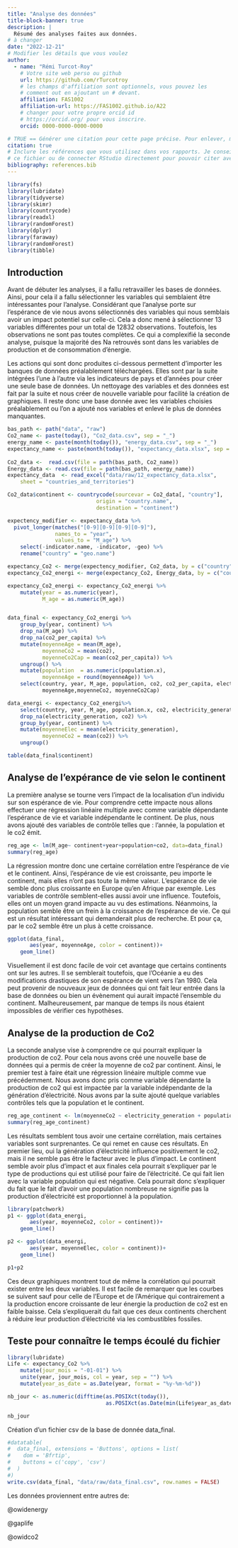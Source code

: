 ```yaml
---
title: "Analyse des données"
title-block-banner: true
description: | 
  Résumé des analyses faites aux données.
# à changer
date: "2022-12-21"
# Modifier les détails que vous voulez
author:
  - name: "Rémi Turcot-Roy"
    # Votre site web perso ou github
    url: https://github.com/rTurcotroy
    # les champs d'affiliation sont optionnels, vous pouvez les
    # comment out en ajoutant un # devant.
    affiliation: FAS1002
    affiliation-url: https://FAS1002.github.io/A22
    # changer pour votre propre orcid id
    # https://orcid.org/ pour vous inscrire.
    orcid: 0000-0000-0000-0000

# TRUE == Générer une citation pour cette page précise. Pour enlever, mettre false.
citation: true
# Inclure les références que vous utilisez dans vos rapports. Je conseille Zotero pour construire
# ce fichier ou de connecter RStudio directement pour pouvoir citer avec @nom-de-reference.
bibliography: references.bib
---
```


```r
library(fs)
library(lubridate)
library(tidyverse)
library(skimr)
library(countrycode)
library(readxl)
library(randomForest)
library(dplyr)
library(faraway)
library(randomForest)
library(tibble)


```

## Introduction

Avant de débuter les analyses, il a fallu retravailler les bases de données. Ainsi, pour cela il a fallu sélectionner les variables qui semblaient être intéressantes pour l'analyse. Considérant que l'analyse porte sur l'espérance de vie nous avons sélectionnés des variables qui nous semblais avoir un impact potentiel sur celle-ci. Cela a donc mené à sélectionner 13 variables différentes pour un total de 12832 observations. Toutefois, les observations ne sont pas toutes complètes. Ce qui a complexifié la seconde analyse, puisque la majorité des Na retrouvés sont dans les variables de production et de consommation d'énergie.

Les actions qui sont donc produites ci-dessous permettent d'importer les banques de données préalablement téléchargées. Elles sont par la suite intégrées l'une à l'autre via les indicateurs de pays et d'années pour créer une seule base de données. Un nettoyage des variables et des données est fait par la suite et nous créer de nouvelle variable pour facilité la création de graphiques. Il reste donc une base donnée avec les variables choisies préalablement ou l'on a ajouté nos variables et enlevé le plus de données manquantes.

```r
bas_path <- path("data", "raw")
Co2_name <- paste(today(), "Co2_data.csv", sep = "_") 
energy_name <- paste(month(today()), "energy_data.csv", sep = "_") 
expectancy_name <- paste(month(today()), "expectancy_data.xlsx", sep = "_")  
 
Co2_data <-  read.csv(file = path(bas_path, Co2_name))
Energy_data <- read.csv(file = path(bas_path, energy_name))
expectancy_data  <- read_excel("data/raw/12_expectancy_data.xlsx", 
    sheet = "countries_and_territories")
```

```r
Co2_data$continent <- countrycode(sourcevar = Co2_data[, "country"],
                            origin = "country.name",
                            destination = "continent")

expectency_modifier <- expectancy_data %>% 
  pivot_longer(matches("[0-9][0-9][0-9][0-9]"),
               names_to = "year",
               values_to = "M_age") %>% 
    select(-indicator.name, -indicator, -geo) %>% 
    rename("country" = "geo.name")

expectancy_Co2 <- merge(expectency_modifier, Co2_data, by = c("country","year"))
expectancy_Co2_energi <- merge(expectancy_Co2, Energy_data, by = c("country", "year"))

expectancy_Co2_energi <- expectancy_Co2_energi %>% 
    mutate(year = as.numeric(year),
           M_age = as.numeric(M_age))


data_final <- expectancy_Co2_energi %>% 
    group_by(year, continent) %>% 
    drop_na(M_age) %>% 
    drop_na(co2_per_capita) %>% 
    mutate(moyenneAge = mean(M_age),
           moyenneCo2 = mean(co2),
           moyenneCo2Cap = mean(co2_per_capita)) %>%
    ungroup() %>% 
    mutate(population  = as.numeric(population.x),
           moyenneAge = round(moyenneAge)) %>% 
    select(country, year, M_age, population, co2, co2_per_capita, electricity_demand, electricity_generation, energy_per_capita.x, continent,
           moyenneAge,moyenneCo2, moyenneCo2Cap)

data_energi <- expectancy_Co2_energi%>% 
    select(country, year, M_age, population.x, co2, electricity_generation, continent) %>% 
    drop_na(electricity_generation, co2) %>% 
    group_by(year, continent) %>% 
    mutate(moyenneElec = mean(electricity_generation),
           moyenneCo2 = mean(co2)) %>% 
    ungroup()

table(data_final$continent)
```

## Analyse de l'expérance de vie selon le continent

La première analyse se tourne vers l'impact de la localisation d'un individu sur son espérance de vie. Pour comprendre cette impacte nous allons effectuer une régression linéaire multiple avec comme variable dépendante l'espérance de vie et variable indépendante le continent. De plus, nous avons ajouté des variables de contrôle telles que : l'année, la population et le co2 émit.

```r
reg_age <- lm(M_age~ continent+year+population+co2, data=data_final)
summary(reg_age)
```

La régression montre donc une certaine corrélation entre l'espérance de vie et le continent. Ainsi, l'espérance de vie est croissante, peu importe le continent, mais elles n'ont pas toute la même valeur. L'espérance de vie semble donc plus croissante en Europe qu'en Afrique par exemple. Les variables de contrôle semblent-elles aussi avoir une influence. Toutefois, elles ont un moyen grand impacte au vu des estimations. Néanmoins, la population semble être un frein à la croissance de l'espérance de vie. Ce qui est un résultat intéressant qui demanderait plus de recherche. Et pour ça, par le co2 semble être un plus à cette croissance.

```r
ggplot(data_final,
       aes(year, moyenneAge, color = continent))+
    geom_line()
```

Visuellement il est donc facile de voir cet avantage que certains continents ont sur les autres. Il se semblerait toutefois, que l'Océanie a eu des modifications drastiques de son espérance de vient vers l'an 1980. Cela peut provenir de nouveaux jeux de données qui ont fait leur entrée dans la base de données ou bien un évènement qui aurait impacté l'ensemble du continent. Malheureusement, par manque de temps ils nous étaient impossibles de vérifier ces hypothèses.

## Analyse de la production de Co2

La seconde analyse vise à comprendre ce qui pourrait expliquer la production de co2. Pour cela nous avons créé une nouvelle base de données qui a permis de créer la moyenne de co2 par continent. Ainsi, le premier test à faire était une régression linéaire multiple comme vue précédemment. Nous avons donc pris comme variable dépendante la production de co2 qui est impactée par la variable indépendante de la génération d'électricité. Nous avons par la suite ajouté quelque variables contrôles tels que la population et le continent.

```r
reg_age_continent <- lm(moyenneCo2 ~ electricity_generation + population.x + continent, data = data_energi)
summary(reg_age_continent) 

```

Les résultats semblent tous avoir une certaine corrélation, mais certaines variables sont surprenantes. Ce qui remet en cause ces résultats. En premier lieu, oui la génération d'électricité influence positivement le co2, mais il ne semble pas être le facteur avec le plus d'impact. Le continent semble avoir plus d'impact et aux finales cela pourrait s'expliquer par le type de productions qui est utilisé pour faire de l'électricité. Ce qui fait lien avec la variable population qui est négative. Cela pourrait donc s'expliquer du fait que le fait d'avoir une population nombreuse ne signifie pas la production d'électricité est proportionnel à la population.

```r
library(patchwork)
p1 <- ggplot(data_energi,
       aes(year, moyenneCo2, color = continent))+
    geom_line()

p2 <- ggplot(data_energi,
       aes(year, moyenneElec, color = continent))+
    geom_line()

p1+p2

```

Ces deux graphiques montrent tout de même la corrélation qui pourrait exister entre les deux variables. Il est facile de remarquer que les courbes se suivent sauf pour celle de l'Europe et de l'Amérique qui contrairement a la production encore croissante de leur énergie la production de co2 est en faible baisse. Cela s'expliquerait du fait que ces deux continents cherchent à réduire leur production d'électricité via les combustibles fossiles.

## Teste pour connaître le temps écoulé du fichier

```r
library(lubridate)
Life <- expectancy_Co2 %>% 
    mutate(jour_mois = "-01-01") %>%
    unite(year, jour_mois, col = year, sep = "") %>% 
    mutate(year_as_date = as.Date(year, format = "%y-%m-%d"))

nb_jour <- as.numeric(difftime(as.POSIXct(today()),
                               as.POSIXct(as.Date(min(Life$year_as_date), format = "%Y-%m-%d"))))

nb_jour
```

Création d'un fichier csv de la base de donnée data_final.

```r

#datatable(
#  data_final, extensions = 'Buttons', options = list(
#    dom = 'Bfrtip',
#    buttons = c('copy', 'csv')
#  )
#)
write.csv(data_final, "data/raw/data_final.csv", row.names = FALSE)
```

Les données proviennent entre autres de:

@owidenergy

@gaplife

@owidco2
